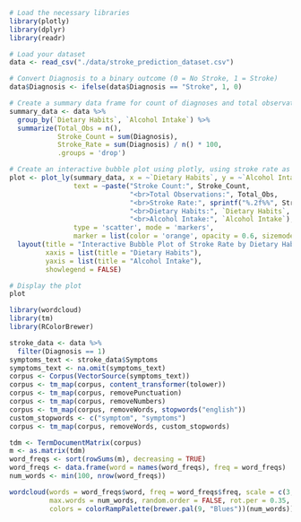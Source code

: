 ```r
# Load the necessary libraries
library(plotly)
library(dplyr)
library(readr)

# Load your dataset
data <- read_csv("./data/stroke_prediction_dataset.csv")

# Convert Diagnosis to a binary outcome (0 = No Stroke, 1 = Stroke)
data$Diagnosis <- ifelse(data$Diagnosis == "Stroke", 1, 0)

# Create a summary data frame for count of diagnoses and total observations grouped by Dietary Habits and Alcohol Intake
summary_data <- data %>%
  group_by(`Dietary Habits`, `Alcohol Intake`) %>%
  summarize(Total_Obs = n(),
            Stroke_Count = sum(Diagnosis), 
            Stroke_Rate = sum(Diagnosis) / n() * 100, 
            .groups = 'drop')

# Create an interactive bubble plot using plotly, using stroke rate as the size of the bubbles
plot <- plot_ly(summary_data, x = ~`Dietary Habits`, y = ~`Alcohol Intake`, size = ~Stroke_Rate,
                text = ~paste("Stroke Count:", Stroke_Count,
                              "<br>Total Observations:", Total_Obs,
                              "<br>Stroke Rate:", sprintf("%.2f%%", Stroke_Rate),
                              "<br>Dietary Habits:", `Dietary Habits`, 
                              "<br>Alcohol Intake:", `Alcohol Intake`),
                type = 'scatter', mode = 'markers',
                marker = list(color = 'orange', opacity = 0.6, sizemode = 'diameter')) %>%
  layout(title = "Interactive Bubble Plot of Stroke Rate by Dietary Habits and Alcohol Intake",
         xaxis = list(title = "Dietary Habits"),
         yaxis = list(title = "Alcohol Intake"),
         showlegend = FALSE)

# Display the plot
plot
```


```r
library(wordcloud)
library(tm)
library(RColorBrewer)
```

```r
stroke_data <- data %>%
  filter(Diagnosis == 1)
symptoms_text <- stroke_data$Symptoms
symptoms_text <- na.omit(symptoms_text)
corpus <- Corpus(VectorSource(symptoms_text))
corpus <- tm_map(corpus, content_transformer(tolower))
corpus <- tm_map(corpus, removePunctuation)
corpus <- tm_map(corpus, removeNumbers)
corpus <- tm_map(corpus, removeWords, stopwords("english"))
custom_stopwords <- c("symptom", "symptoms")
corpus <- tm_map(corpus, removeWords, custom_stopwords)

tdm <- TermDocumentMatrix(corpus)
m <- as.matrix(tdm)
word_freqs <- sort(rowSums(m), decreasing = TRUE)
word_freqs <- data.frame(word = names(word_freqs), freq = word_freqs)
num_words <- min(100, nrow(word_freqs))

wordcloud(words = word_freqs$word, freq = word_freqs$freq, scale = c(3, 0.5), 
          max.words = num_words, random.order = FALSE, rot.per = 0.35, 
          colors = colorRampPalette(brewer.pal(9, "Blues"))(num_words))
```

